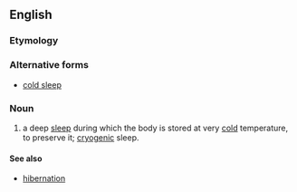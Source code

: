 {{also|cold sleep}}
==English==

===Etymology===
{{compound|cold|sleep|lang=en}}

===Alternative forms===
* [[cold sleep]]

===Noun===
{{en-noun|-}}
# a deep [[sleep]] during which the body is stored at very [[cold]] temperature, to preserve it; [[cryogenic]] sleep.

====See also====
* [[hibernation]]